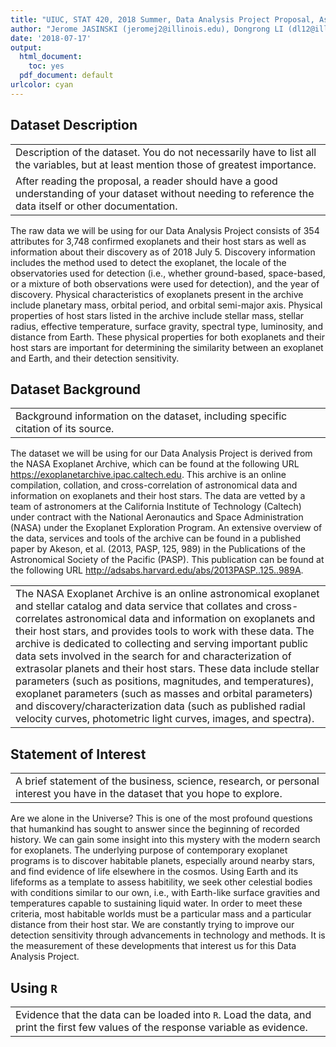 ```yaml
---
title: "UIUC, STAT 420, 2018 Summer, Data Analysis Project Proposal, Assessing Developments in the Search for a Second Earth"
author: "Jerome JASINSKI (jeromej2@illinois.edu), Dongrong LI (dl12@illinois.edu), Thai Duy Cuong NGUYEN (thaidn2@illinois.edu)"
date: '2018-07-17'
output:
  html_document: 
    toc: yes
  pdf_document: default
urlcolor: cyan
---
```


## Dataset Description ##

---
Description of the dataset. You do not necessarily have to list all the variables, but at least mention those of greatest importance.
After reading the proposal, a reader should have a good understanding of your dataset without needing to reference the data itself or other documentation.
---

The raw data we will be using for our Data Analysis Project consists of 354 attributes for 3,748 confirmed exoplanets and their host stars as well as information about their discovery as of 2018 July 5. Discovery information includes the method used to detect the exoplanet, the locale of the observatories used for detection (i.e., whether ground-based, space-based, or a mixture of both observations were used for detection), and the year of discovery. Physical characteristics of exoplanets present in the archive include planetary mass, orbital period, and orbital semi-major axis. Physical properties of host stars listed in the archive include stellar mass, stellar radius, effective temperature, surface gravity, spectral type, luminosity, and distance from Earth. These physical properties for both exoplanets and their host stars are important for determining the similarity between an exoplanet and Earth, and their detection sensitivity.

## Dataset Background ##

---
Background information on the dataset, including specific citation of its source.
---

The dataset we will be using for our Data Analysis Project is derived from the NASA Exoplanet Archive, which can be found at the following URL [https://exoplanetarchive.ipac.caltech.edu](https://exoplanetarchive.ipac.caltech.edu). This archive is an online compilation, collation, and cross-correlation of astronomical data and information on exoplanets and their host stars. The data are vetted by a team of astronomers at the California Institute of Technology (Caltech) under contract with the National Aeronautics and Space Administration (NASA) under the Exoplanet Exploration Program. An extensive overview of the data, services and tools of the archive can be found in a published paper by Akeson, et al. (2013, PASP, 125, 989) in the Publications of the Astronomical Society of the Pacific (PASP). This publication can be found at the following URL [http://adsabs.harvard.edu/abs/2013PASP..125..989A](http://adsabs.harvard.edu/abs/2013PASP..125..989A).

---
The NASA Exoplanet Archive is an online astronomical exoplanet and stellar catalog and data service that collates and cross-correlates astronomical data and information on exoplanets and their host stars, and provides tools to work with these data. The archive is dedicated to collecting and serving important public data sets involved in the search for and characterization of extrasolar planets and their host stars. These data include stellar parameters (such as positions, magnitudes, and temperatures), exoplanet parameters (such as masses and orbital parameters) and discovery/characterization data (such as published radial velocity curves, photometric light curves, images, and spectra).
---

## Statement of Interest ##

---
A brief statement of the business, science, research, or personal interest you have in the dataset that you hope to explore.
---

Are we alone in the Universe? This is one of the most profound questions that humankind has sought to answer since the beginning of recorded history. We can gain some insight into this mystery with the modern search for exoplanets. The underlying purpose of contemporary exoplanet programs is to discover habitable planets, especially around nearby stars, and find evidence of life elsewhere in the cosmos. Using Earth and its lifeforms as a template to assess habitility, we seek other celestial bodies with conditions similar to our own, i.e., with Earth-like surface gravities and temperatures capable to sustaining liquid water. In order to meet these criteria, most habitable worlds must be a particular mass and a particular distance from their host star. We are constantly trying to improve our detection sensitivity through advancements in technology and methods. It is the measurement of these developments that interest us for this Data Analysis Project.

## Using `R` ##

---
Evidence that the data can be loaded into `R`. Load the data, and print the first few values of the response variable as evidence.
---

